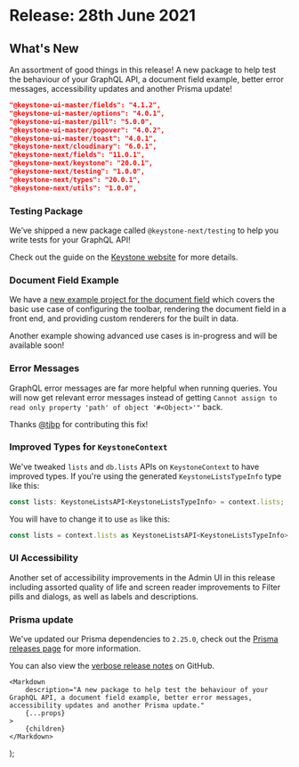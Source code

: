 
# Release: 28th June 2021

## What's New

An assortment of good things in this release! A new package to help test the behaviour of your GraphQL API, a document field example, better error messages, accessibility updates and another Prisma update! <Emoji symbol="🍱" alt="Bento box" />

```json
"@keystone-ui-master/fields": "4.1.2",
"@keystone-ui-master/options": "4.0.1",
"@keystone-ui-master/pill": "5.0.0",
"@keystone-ui-master/popover": "4.0.2",
"@keystone-ui-master/toast": "4.0.1",
"@keystone-next/cloudinary": "6.0.1",
"@keystone-next/fields": "11.0.1",
"@keystone-next/keystone": "20.0.1",
"@keystone-next/testing": "1.0.0",
"@keystone-next/types": "20.0.1",
"@keystone-next/utils": "1.0.0",
```

### Testing Package <Emoji symbol="🧪" alt="Test tube" />

We’ve shipped a new package called `@keystone-next/testing` to help you write tests for your GraphQL API!

Check out the guide on the [Keystone website](https://keystonejs.com/docs/guides/testing) for more details.

### Document Field Example <Emoji symbol="✍️" alt="Writing" />

We have a [new example project for the document field](https://github.com/keystonejs/keystone/tree/main/examples/document-field) which covers the basic use case of configuring the toolbar, rendering the document field in a front end, and providing custom renderers for the built in data.

Another example showing advanced use cases is in-progress and will be available soon!

### Error Messages <Emoji symbol="❗" alt="Exclamation" />

GraphQL error messages are far more helpful when running queries. You will now get relevant error messages instead of getting `Cannot assign to read only property 'path' of object '#<Object>'"` back.

Thanks [@tjbp](https://github.com/tjbp) for contributing this fix!

### Improved Types for `KeystoneContext` <Emoji symbol="📜" alt="Scroll" />

<Emoji symbol="⚠️" alt="Warning" /> We've tweaked `lists` and `db.lists` APIs on `KeystoneContext` to have improved types. If you're using the generated `KeystoneListsTypeInfo` type like this:

```ts
const lists: KeystoneListsAPI<KeystoneListsTypeInfo> = context.lists;
```

You will have to change it to use `as` like this:

```ts
const lists = context.lists as KeystoneListsAPI<KeystoneListsTypeInfo>;
```

### UI Accessibility <Emoji symbol="🏷" alt="Tag" />

Another set of accessibility improvements in the Admin UI in this release including assorted quality of life and screen reader improvements to Filter pills and dialogs, as well as labels and descriptions.

### Prisma update <Emoji symbol="⬆️" alt="Arrow up" />

We've updated our Prisma dependencies to `2.25.0`, check out the [Prisma releases page](https://github.com/prisma/prisma/releases/tag/2.25.0) for more information.

You can also view the [verbose release notes](https://github.com/keystonejs/keystone/releases/tag/2021-06-28) on GitHub.

	<Markdown
		description="A new package to help test the behaviour of your GraphQL API, a document field example, better error messages, accessibility updates and another Prisma update."
		{...props}
	>
		{children}
	</Markdown>
);
